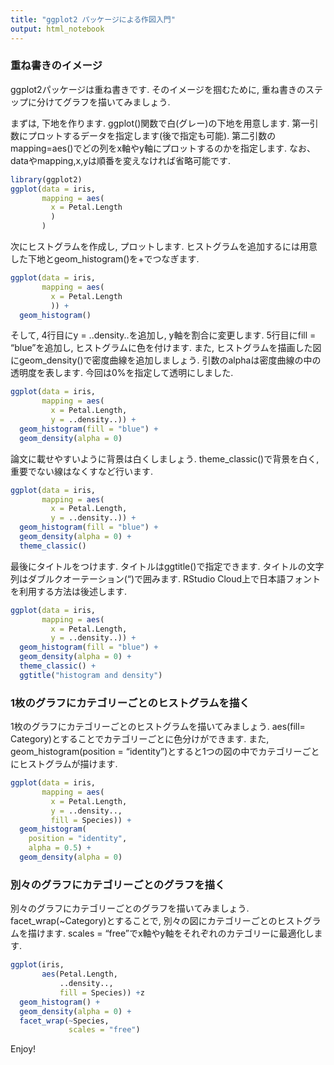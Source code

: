 ```yaml
---
title: "ggplot2 パッケージによる作図入門"
output: html_notebook
---
```


### 重ね書きのイメージ

ggplot2パッケージは重ね書きです.
そのイメージを掴むために, 重ね書きのステップに分けてグラフを描いてみましょう.

まずは, 下地を作ります.
ggplot()関数で白(グレー)の下地を用意します.
第一引数にプロットするデータを指定します(後で指定も可能).
第二引数のmapping=aes()でどの列をx軸やy軸にプロットするのかを指定します.
なお、dataやmapping,x,yは順番を変えなければ省略可能です.
    
```r
library(ggplot2)
ggplot(data = iris,
       mapping = aes(
         x = Petal.Length
         )
       )
```

次にヒストグラムを作成し, プロットします.
ヒストグラムを追加するには用意した下地とgeom_histogram()を+でつなぎます.

```r
ggplot(data = iris,
       mapping = aes(
         x = Petal.Length
         )) +
  geom_histogram()
```

そして, 4行目にy = ..density..を追加し, y軸を割合に変更します.
5行目にfill = "blue"を追加し, ヒストグラムに色を付けます.
また, ヒストグラムを描画した図にgeom_density()で密度曲線を追加しましょう.
引数のalphaは密度曲線の中の透明度を表します.
今回は0%を指定して透明にしました.

```r
ggplot(data = iris,
       mapping = aes(
         x = Petal.Length,
         y = ..density..)) +
  geom_histogram(fill = "blue") +
  geom_density(alpha = 0)
```

論文に載せやすいように背景は白くしましょう.
theme_classic()で背景を白く, 重要でない線はなくすなど行います.

```r
ggplot(data = iris,
       mapping = aes(
         x = Petal.Length,
         y = ..density..)) +
  geom_histogram(fill = "blue") +
  geom_density(alpha = 0) +
  theme_classic()
```

最後にタイトルをつけます.
タイトルはggtitle()で指定できます.
タイトルの文字列はダブルクオーテーション(")で囲みます.
RStudio Cloud上で日本語フォントを利用する方法は後述します.

```r
ggplot(data = iris,
       mapping = aes(
         x = Petal.Length,
         y = ..density..)) +
  geom_histogram(fill = "blue") +
  geom_density(alpha = 0) +
  theme_classic() +
  ggtitle("histogram and density")
```

### 1枚のグラフにカテゴリーごとのヒストグラムを描く

1枚のグラフにカテゴリーごとのヒストグラムを描いてみましょう.
aes(fill= Category)とすることでカテゴリーごとに色分けができます.
また, geom_histogram(position = "identity")とすると1つの図の中でカテゴリーごとにヒストグラムが描けます.

```r
ggplot(data = iris,
       mapping = aes(
         x = Petal.Length,
         y = ..density..,
         fill = Species)) +
  geom_histogram(
    position = "identity",
    alpha = 0.5) +
  geom_density(alpha = 0)
```

### 別々のグラフにカテゴリーごとのグラフを描く

別々のグラフにカテゴリーごとのグラフを描いてみましょう.
facet_wrap(~Category)とすることで, 別々の図にカテゴリーごとのヒストグラムを描けます.
scales = "free"でx軸やy軸をそれぞれのカテゴリーに最適化します.

```r
ggplot(iris,
       aes(Petal.Length,
           ..density..,
           fill = Species)) +z
  geom_histogram() +
  geom_density(alpha = 0) + 
  facet_wrap(~Species,
             scales = "free")
```

Enjoy!